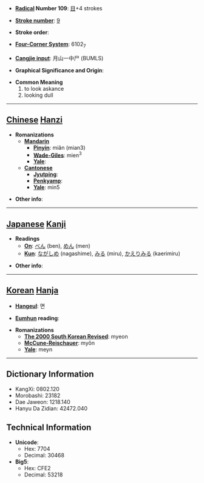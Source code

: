 * '''[[Wiktionary:Chinese radical index| Radical]] Number 109''': [[Wiktionary:Chinese radical index 目|目]]+4 strokes

* '''[[Wiktionary:Chinese total strokes index|Stroke number]]''': [[Wiktionary:Chinese total strokes index 9|9]]

* '''Stroke order''': 

* '''[[Wiktionary:Chinese four corner index|Four-Corner System]]''': 6102<sub>7</sub>

* '''[[Wiktionary:Chinese Cangjie index|Cangjie input]]''': 月山一中尸 (BUMLS)

* '''Graphical Significance and Origin''': 

* '''Common Meaning'''
*#to look askance
*# looking dull


----

== [[Chinese]] [[Hanzi]] ==

* '''Romanizations'''
** '''[[Mandarin]]'''
*** '''[[Pinyin]]''': miǎn (mian3)
*** '''[[Wade-Giles]]''': mien<sup>3</sup>
*** '''[[Yale]]''': 
** '''[[Cantonese]]'''
*** '''[[Jyutping]]''':
*** '''[[Penkyamp]]''': 
*** '''[[Yale]]''': min5

* '''Other info''': 

----

== [[Japanese]] [[Kanji]] ==

* '''Readings'''
** '''[[On]]''': [[べん]] (ben), [[めん]] (men)
** '''[[Kun]]''': [[ながしめ]] (nagashime), [[みる]] (miru), [[かえりみる]] (kaerimiru)

* '''Other info''':  

----

== [[Korean]] [[Hanja]] ==

* '''[[Hangeul]]''': 면

* '''[[Eumhun]] reading''': 

* '''Romanizations'''
** '''[[The 2000 South Korean Revised Romanization|The 2000 South Korean Revised]]''': myeon
** '''[[McCune-Reischauer]]''': myŏn
** '''[[Yale]]''': meyn

----

== Dictionary Information ==

* KangXi: 0802.120
* Morobashi: 23182
* Dae Jaweon: 1218.140
* Hanyu Da Zidian: 42472.040

== Technical Information ==

* '''Unicode''':
** Hex: 7704
** Decimal: 30468
* '''Big5''':
** Hex: CFE2
** Decimal: 53218